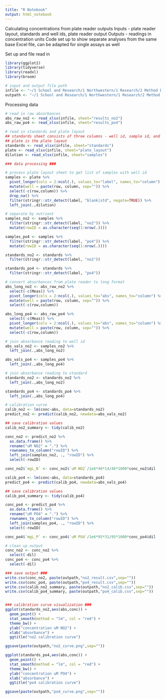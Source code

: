 ```yaml
---
title: "R Notebook"
output: html_notebook
---
```


Calculating concentrations from plate reader outputs
Inputs - plate reader layout, standards and well ids, plate reader output
Outputs - readings in concentration units
Code set up to show separate analyses from the same base Excel file, can be adapted for single assays as well

Set up and file read in
```r
library(ggplot2)
library(tidyverse)
library(readxl)
library(broom)

# input and output file path
infile <- "~/1 School and Research/1 Northwestern/1 Research/2 Method Development/Nutrients/211012_plate/211012_plate.xlsx"
outpath <- "~/1 School and Research/1 Northwestern/1 Research/2 Method Development/Nutrients/211012_plate/"

```


Processing data
```r
# read in raw absorbances
abs_raw_no2 <- read_xlsx(infile, sheet="results_no2")
abs_raw_po4 <- read_xlsx(infile, sheet="results_po4")

# read in standards and plate layout
## standards sheet consists of three columns - well id, sample id, and concentration
## plate is the plate layout
standards <- read_xlsx(infile, sheet="standards")
plate <- read_xlsx(infile, sheet="plate_layout")
dilution <- read_xlsx(infile, sheet="samples")

### data processing ###

# process plate layout sheet to get list of samples with well id
samples <- plate %>% 
  pivot_longer(cols = 2:ncol(.), values_to="label", names_to="column") %>%
  mutate(well = paste(row, column, sep="")) %>%
  select(-c(row,column)) %>%
  drop_na() %>%
  filter(stringr::str_detect(label, "blank|std", negate=TRUE)) %>%
  left_join(.,dilution)

# separate by nutrient
samples_no2 <- samples %>%
  filter(stringr::str_detect(label, "no2")) %>%
  mutate(rowID = as.character(seq(1:nrow(.))))

samples_po4 <- samples %>%
  filter(stringr::str_detect(label, "po4")) %>%
  mutate(rowID = as.character(seq(1:nrow(.))))

standards_no2 <- standards %>%
  filter(stringr::str_detect(label, "no2"))

standards_po4 <- standards %>%
  filter(stringr::str_detect(label, "po4"))

# convert absorbances from plate reader to long format
abs_long_no2 <- abs_raw_no2 %>% 
  select(-c(Meas)) %>%
  pivot_longer(cols = 2:ncol(.), values_to="abs", names_to="column") %>%
  mutate(well = paste(row, column, sep="")) %>%
  select(-c(row,column))

abs_long_po4 <- abs_raw_po4 %>% 
  select(-c(Meas)) %>% 
  pivot_longer(cols = 2:ncol(.), values_to="abs", names_to="column") %>%
  mutate(well = paste(row, column, sep="")) %>%
  select(-c(row,column))

# join absorbance reading to well id
abs_vals_no2 <- samples_no2 %>%
  left_join(.,abs_long_no2)

abs_vals_po4 <- samples_po4 %>%
  left_join(.,abs_long_po4)

# join absorbance reading to standard
standards_no2 <- standards_no2 %>%
  left_join(.,abs_long_no2)

standards_po4 <- standards_po4 %>%
  left_join(.,abs_long_po4)

# calibration curve
calib_no2 <- lm(conc~abs, data=standards_no2)
predict_no2 <- predict(calib_no2, newdata=abs_vals_no2)

## save calibration values
calib_no2_summary <- tidy(calib_no2)

conc_no2 <- predict_no2 %>%
  as.data.frame() %>%
  rename("uM NO2" = ".") %>%
  rownames_to_column("rowID") %>%
  left_join(samples_no2, ., "rowID") %>%
  select(-rowID)

conc_no2$`mgL_N` <- conc_no2$`uM NO2`/1e6*46*14/46*1000*conc_no2$dil

calib_po4 <- lm(conc~abs, data=standards_po4)
predict_po4 <- predict(calib_po4, newdata=abs_vals_po4)

## save calibration values
calib_po4_summary <- tidy(calib_po4)

conc_po4 <- predict_po4 %>%
  as.data.frame() %>%
  rename("uM PO4" = ".") %>%
  rownames_to_column("rowID") %>%
  left_join(samples_po4, ., "rowID") %>%
  select(-rowID)

conc_po4$`mgL_P` <- conc_po4$`uM PO4`/1e6*95*31/95*1000*conc_po4$dil

# clean up output
conc_no2 <- conc_no2 %>%
  select(-dil)
conc_po4 <- conc_po4 %>%
  select(-dil)


```



```r
### save output ###
write.csv(conc_no2, paste(outpath,"no2_result.csv",sep=""))
write.csv(conc_po4, paste(outpath,"po4_result.csv",sep=""))
write.csv(calib_no2_summary, paste(outpath,"no2_calib.csv",sep=""))
write.csv(calib_po4_summary, paste(outpath,"po4_calib.csv",sep=""))


### calibration curve visualization ###
ggplot(standards_no2,aes(abs,conc)) +
  geom_point() + 
  stat_smooth(method = "lm", col = "red") +
  theme_bw() +
  ylab("concentration uM NO2") +
  xlab("absorbance") + 
  ggtitle("no2 calibration curve")

ggsave(paste(outpath,"no2_curve.png",sep=""))

ggplot(standards_po4,aes(abs,conc)) +
  geom_point() + 
  stat_smooth(method = "lm", col = "red") +
  theme_bw() +
  ylab("concentration uM PO4") +
  xlab("absorbance") + 
  ggtitle("po4 calibration curve")

ggsave(paste(outpath,"po4_curve.png",sep=""))
```


